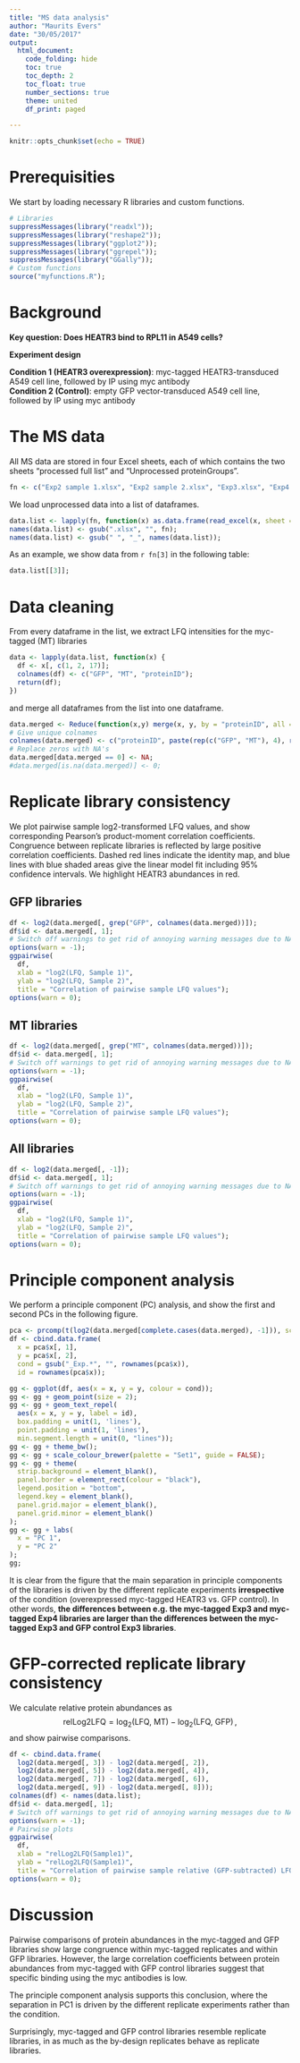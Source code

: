```yaml
---
title: "MS data analysis"
author: "Maurits Evers"
date: "30/05/2017"
output: 
  html_document:
    code_folding: hide
    toc: true
    toc_depth: 2
    toc_float: true
    number_sections: true
    theme: united
    df_print: paged

---
```


```r
knitr::opts_chunk$set(echo = TRUE)
```

# Prerequisities

We start by loading necessary R libraries and custom functions.

```r
# Libraries
suppressMessages(library("readxl"));
suppressMessages(library("reshape2"));
suppressMessages(library("ggplot2"));
suppressMessages(library("ggrepel"));
suppressMessages(library("GGally"));
# Custom functions
source("myfunctions.R");
```

# Background

**Key question: Does HEATR3 bind to RPL11 in A549 cells?**

**Experiment design**

**Condition 1 (HEATR3 overexpression)**: myc-tagged HEATR3-transduced A549 cell line, followed by IP using myc antibody  
**Condition 2 (Control)**: empty GFP vector-transduced A549 cell line, followed by IP using myc antibody


# The MS data

All MS data are stored in four Excel sheets, each of which contains the two sheets "processed full list" and "Unprocessed proteinGroups". 
```r
fn <- c("Exp2 sample 1.xlsx", "Exp2 sample 2.xlsx", "Exp3.xlsx", "Exp4.xlsx");
```

We load unprocessed data into a list of dataframes.
```r
data.list <- lapply(fn, function(x) as.data.frame(read_excel(x, sheet = 2)));
names(data.list) <- gsub(".xlsx", "", fn);
names(data.list) <- gsub(" ", "_", names(data.list));
```

As an example, we show data from `r fn[3]` in the following table:
```r
data.list[[3]];
```


# Data cleaning

From every dataframe in the list, we extract LFQ intensities for the myc-tagged (MT) libraries
```r
data <- lapply(data.list, function(x) {
  df <- x[, c(1, 2, 17)];
  colnames(df) <- c("GFP", "MT", "proteinID");
  return(df);
})
```

and merge all dataframes from the list into one dataframe.
```r
data.merged <- Reduce(function(x,y) merge(x, y, by = "proteinID", all = TRUE), data);
# Give unique colnames
colnames(data.merged) <- c("proteinID", paste(rep(c("GFP", "MT"), 4), rep(names(data), each = 2), sep = "_"));
# Replace zeros with NA's
data.merged[data.merged == 0] <- NA;
#data.merged[is.na(data.merged)] <- 0;
```


# Replicate library consistency

We plot pairwise sample log2-transformed LFQ values, and show corresponding Pearson's product-moment correlation coefficients. Congruence between replicate libraries is reflected by large positive correlation coefficients. Dashed red lines indicate the identity map, and blue lines with blue shaded areas give the linear model fit including 95% confidence intervals. We highlight HEATR3 abundances in red.

## GFP libraries
```r
df <- log2(data.merged[, grep("GFP", colnames(data.merged))]);
df$id <- data.merged[, 1];
# Switch off warnings to get rid of annoying warning messages due to NA's
options(warn = -1);
ggpairwise(
  df,
  xlab = "log2(LFQ, Sample 1)",
  ylab = "log2(LFQ, Sample 2)",
  title = "Correlation of pairwise sample LFQ values");
options(warn = 0);
```

## MT libraries
```r
df <- log2(data.merged[, grep("MT", colnames(data.merged))]);
df$id <- data.merged[, 1];
# Switch off warnings to get rid of annoying warning messages due to NA's
options(warn = -1);
ggpairwise(
  df,
  xlab = "log2(LFQ, Sample 1)",
  ylab = "log2(LFQ, Sample 2)",
  title = "Correlation of pairwise sample LFQ values");
options(warn = 0);
```

## All libraries
```r
df <- log2(data.merged[, -1]);
df$id <- data.merged[, 1];
# Switch off warnings to get rid of annoying warning messages due to NA's
options(warn = -1);
ggpairwise(
  df,
  xlab = "log2(LFQ, Sample 1)",
  ylab = "log2(LFQ, Sample 2)",
  title = "Correlation of pairwise sample LFQ values");
options(warn = 0);
```

# Principle component analysis

We perform a principle component (PC) analysis, and show the first and second PCs in the following figure.
```r
pca <- prcomp(t(log2(data.merged[complete.cases(data.merged), -1])), scale = TRUE);
df <- cbind.data.frame(
  x = pca$x[, 1],
  y = pca$x[, 2],
  cond = gsub("_Exp.*", "", rownames(pca$x)),
  id = rownames(pca$x));
```

```r
gg <- ggplot(df, aes(x = x, y = y, colour = cond));
gg <- gg + geom_point(size = 2);
gg <- gg + geom_text_repel(
  aes(x = x, y = y, label = id),
  box.padding = unit(1, 'lines'),
  point.padding = unit(1, 'lines'),
  min.segment.length = unit(0, "lines"));
gg <- gg + theme_bw();
gg <- gg + scale_colour_brewer(palette = "Set1", guide = FALSE);
gg <- gg + theme(
  strip.background = element_blank(),
  panel.border = element_rect(colour = "black"),
  legend.position = "bottom",
  legend.key = element_blank(),
  panel.grid.major = element_blank(),
  panel.grid.minor = element_blank()
);
gg <- gg + labs(
  x = "PC 1",
  y = "PC 2"
);
gg;
```

It is clear from the figure that the main separation in principle components of the libraries is driven by the different replicate experiments **irrespective** of the condition (overexpressed myc-tagged HEATR3 vs. GFP control). In other words, **the differences between e.g. the myc-tagged Exp3 and myc-tagged Exp4 libraries are larger than the differences between the myc-tagged Exp3 and GFP control Exp3 libraries**. 


# GFP-corrected replicate library consistency
We calculate relative protein abundances as
$$
\text{relLog2LFQ} = \log_2(\text{LFQ, MT}) - \log_2(\text{LFQ, GFP})\,,
$$
and show pairwise comparisons.
```r
df <- cbind.data.frame(
  log2(data.merged[, 3]) - log2(data.merged[, 2]),
  log2(data.merged[, 5]) - log2(data.merged[, 4]),
  log2(data.merged[, 7]) - log2(data.merged[, 6]),
  log2(data.merged[, 9]) - log2(data.merged[, 8]));
colnames(df) <- names(data.list);
df$id <- data.merged[, 1];
# Switch off warnings to get rid of annoying warning messages due to NA's
options(warn = -1);
# Pairwise plots
ggpairwise(
  df,
  xlab = "relLog2LFQ(Sample1)",
  ylab = "relLog2LFQ(Sample1)",
  title = "Correlation of pairwise sample relative (GFP-subtracted) LFQ values");
options(warn = 0);
```


# Discussion
Pairwise comparisons of protein abundances in the myc-tagged and GFP libraries show large congruence within myc-tagged replicates and within GFP libraries. However, the large correlation coefficients between protein abundances from myc-tagged with GFP control libraries suggest that specific binding using the myc antibodies is low.

The principle component analysis supports this conclusion, where the separation in PC1 is driven by the different replicate experiments rather than the condition.

Surprisingly, myc-tagged and GFP control libraries resemble replicate libraries, in as much as the by-design replicates behave as replicate libraries.